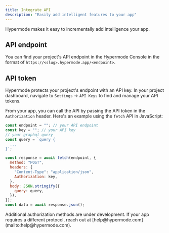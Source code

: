 ```yaml
---
title: Integrate API
description: "Easily add intelligent features to your app"
---
```


Hypermode makes it easy to incrementally add intelligence your app.

## API endpoint

You can find your project's API endpoint in the Hypermode Console in the format of `https://<slug>.hypermode.app/<endpoint>`.

## API token

Hypermode protects your project's endpoint with an API key. In your project dashboard, navigate to `Settings` → `API Keys` to find and manage your API tokens.

From your app, you can call the API by passing the API token in the `Authorization` header. Here's an example using the `fetch` API in JavaScript:

```javascript
const endpoint = ""; // your API endpoint
const key = ""; // your API key
// your graphql query
const query = `query {
  ...
}`;

const response = await fetch(endpoint, {
  method: "POST",
  headers: {
    "Content-Type": "application/json",
    Authorization: key,
  },
  body: JSON.stringify({
    query: query,
  }),
});
const data = await response.json();
```

<Note>
  Additional authorization methods are under development. If your app requires a
  different protocol, reach out at
  [help@hypermode.com](mailto:help@hypermode.com).
</Note>
